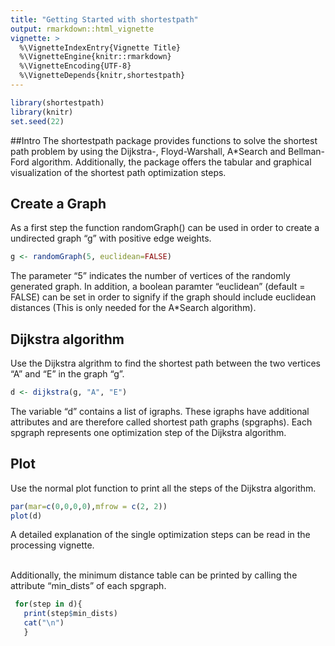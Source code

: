 ```yaml
---
title: "Getting Started with shortestpath"
output: rmarkdown::html_vignette
vignette: >
  %\VignetteIndexEntry{Vignette Title}
  %\VignetteEngine{knitr::rmarkdown}
  %\VignetteEncoding{UTF-8}
  %\VignetteDepends{knitr,shortestpath}
---
```

```r
library(shortestpath)
library(knitr)
set.seed(22)
```

##Intro
The shortestpath package provides functions to solve the shortest path problem by using the Dijkstra-, Floyd-Warshall, A*Search and Bellman-Ford algorithm. Additionally, the package offers 
the tabular and graphical visualization of the shortest path optimization steps. 

## Create a Graph
As a first step the function randomGraph() can be used in order to create a undirected graph "g" with positive edge weights. 
```r
g <- randomGraph(5, euclidean=FALSE)
```
The parameter "5" indicates the number of vertices of the randomly generated graph. In addition, a boolean paramter "euclidean" (default = FALSE) can be set in order to signify if the graph should include euclidean distances (This is only needed for the A*Search algorithm). 

## Dijkstra algorithm 
Use the Dijkstra algrithm to find the shortest path between the two vertices "A" and "E" in the graph "g".
```r
d <- dijkstra(g, "A", "E")
```
The variable "d" contains a list of igraphs. These igraphs have additional attributes and are therefore called shortest path graphs (spgraphs). Each spgraph represents one optimization step of the Dijkstra algorithm.

## Plot 
Use the normal plot function to print all the steps of the Dijkstra algorithm. 
```r
par(mar=c(0,0,0,0),mfrow = c(2, 2))
plot(d)
```
A detailed explanation of the single optimization steps can be read in the processing vignette.  

<br> 
Additionally, the minimum distance table can be printed by calling the attribute "min_dists" of each spgraph.
```r
 for(step in d){ 
   print(step$min_dists)
   cat("\n")
   }
```

